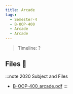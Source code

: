 ```yaml
---
title: Arcade
tags:
  - Semester-4
  - B-OOP-400
  - Arcade
  - Arcade
---
```

> Timeline: ?


## Files 📂

:::note 2020 Subject and Files
- [B-OOP-400_arcade.pdf](https://github.com/Studio-17/Epitech-Subjects/raw/main/Semester-4/B-OOP-400/Arcade/Arcade/B-OOP-400_arcade.pdf)
:::

